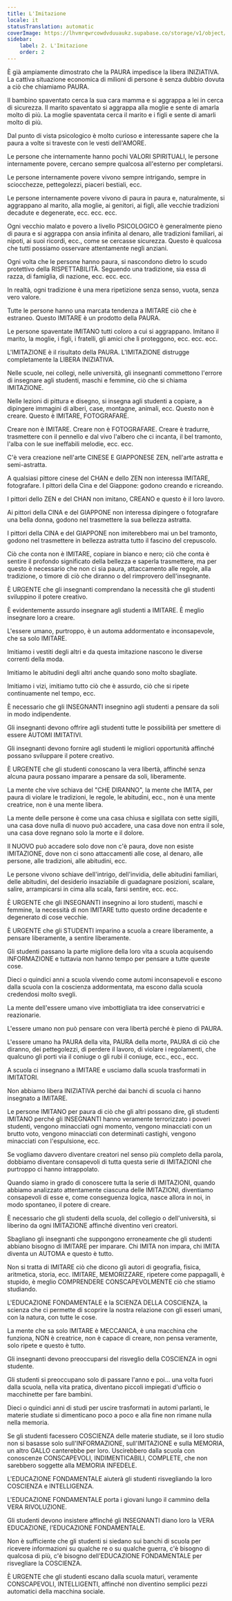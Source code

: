 ```yaml
---
title: L'Imitazione
locale: it
statusTranslation: automatic
coverImage: https://lhvmrqwrcowdvduuaukz.supabase.co/storage/v1/object/public/strapi-uploads/small_cover-educacion-fundamental.webp-2d51a7828a2b1309555be27f7e2a61a0.webp
sidebar:
    label: 2. L'Imitazione
    order: 2
---
```

È già ampiamente dimostrato che la PAURA impedisce la libera INIZIATIVA. La cattiva situazione economica di milioni di persone è senza dubbio dovuta a ciò che chiamiamo PAURA.

Il bambino spaventato cerca la sua cara mamma e si aggrappa a lei in cerca di sicurezza. Il marito spaventato si aggrappa alla moglie e sente di amarla molto di più. La moglie spaventata cerca il marito e i figli e sente di amarli molto di più.

Dal punto di vista psicologico è molto curioso e interessante sapere che la paura a volte si traveste con le vesti dell'AMORE.

Le persone che internamente hanno pochi VALORI SPIRITUALI, le persone internamente povere, cercano sempre qualcosa all'esterno per completarsi.

Le persone internamente povere vivono sempre intrigando, sempre in sciocchezze, pettegolezzi, piaceri bestiali, ecc.

Le persone internamente povere vivono di paura in paura e, naturalmente, si aggrappano al marito, alla moglie, ai genitori, ai figli, alle vecchie tradizioni decadute e degenerate, ecc. ecc. ecc.

Ogni vecchio malato e povero a livello PSICOLOGICO è generalmente pieno di paura e si aggrappa con ansia infinita al denaro, alle tradizioni familiari, ai nipoti, ai suoi ricordi, ecc., come se cercasse sicurezza. Questo è qualcosa che tutti possiamo osservare attentamente negli anziani.

Ogni volta che le persone hanno paura, si nascondono dietro lo scudo protettivo della RISPETTABILITÀ. Seguendo una tradizione, sia essa di razza, di famiglia, di nazione, ecc. ecc. ecc.

In realtà, ogni tradizione è una mera ripetizione senza senso, vuota, senza vero valore.

Tutte le persone hanno una marcata tendenza a IMITARE ciò che è estraneo. Questo IMITARE è un prodotto della PAURA.

Le persone spaventate IMITANO tutti coloro a cui si aggrappano. Imitano il marito, la moglie, i figli, i fratelli, gli amici che li proteggono, ecc. ecc. ecc.

L'IMITAZIONE è il risultato della PAURA. L'IMITAZIONE distrugge completamente la LIBERA INIZIATIVA.

Nelle scuole, nei collegi, nelle università, gli insegnanti commettono l'errore di insegnare agli studenti, maschi e femmine, ciò che si chiama IMITAZIONE.

Nelle lezioni di pittura e disegno, si insegna agli studenti a copiare, a dipingere immagini di alberi, case, montagne, animali, ecc. Questo non è creare. Questo è IMITARE, FOTOGRAFARE.

Creare non è IMITARE. Creare non è FOTOGRAFARE. Creare è tradurre, trasmettere con il pennello e dal vivo l'albero che ci incanta, il bel tramonto, l'alba con le sue ineffabili melodie, ecc. ecc.

C'è vera creazione nell'arte CINESE E GIAPPONESE ZEN, nell'arte astratta e semi-astratta.

A qualsiasi pittore cinese del CHAN e dello ZEN non interessa IMITARE, fotografare. I pittori della Cina e del Giappone: godono creando e ricreando.

I pittori dello ZEN e del CHAN non imitano, CREANO e questo è il loro lavoro.

Ai pittori della CINA e del GIAPPONE non interessa dipingere o fotografare una bella donna, godono nel trasmettere la sua bellezza astratta.

I pittori della CINA e del GIAPPONE non imiterebbero mai un bel tramonto, godono nel trasmettere in bellezza astratta tutto il fascino del crepuscolo.

Ciò che conta non è IMITARE, copiare in bianco e nero; ciò che conta è sentire il profondo significato della bellezza e saperla trasmettere, ma per questo è necessario che non ci sia paura, attaccamento alle regole, alla tradizione, o timore di ciò che diranno o del rimprovero dell'insegnante.

È URGENTE che gli insegnanti comprendano la necessità che gli studenti sviluppino il potere creativo.

È evidentemente assurdo insegnare agli studenti a IMITARE. È meglio insegnare loro a creare.

L'essere umano, purtroppo, è un automa addormentato e inconsapevole, che sa solo IMITARE.

Imitiamo i vestiti degli altri e da questa imitazione nascono le diverse correnti della moda.

Imitiamo le abitudini degli altri anche quando sono molto sbagliate.

Imitiamo i vizi, imitiamo tutto ciò che è assurdo, ciò che si ripete continuamente nel tempo, ecc.

È necessario che gli INSEGNANTI insegnino agli studenti a pensare da soli in modo indipendente.

Gli insegnanti devono offrire agli studenti tutte le possibilità per smettere di essere AUTOMI IMITATIVI.

Gli insegnanti devono fornire agli studenti le migliori opportunità affinché possano sviluppare il potere creativo.

È URGENTE che gli studenti conoscano la vera libertà, affinché senza alcuna paura possano imparare a pensare da soli, liberamente.

La mente che vive schiava del "CHE DIRANNO", la mente che IMITA, per paura di violare le tradizioni, le regole, le abitudini, ecc., non è una mente creatrice, non è una mente libera.

La mente delle persone è come una casa chiusa e sigillata con sette sigilli, una casa dove nulla di nuovo può accadere, una casa dove non entra il sole, una casa dove regnano solo la morte e il dolore.

Il NUOVO può accadere solo dove non c'è paura, dove non esiste IMITAZIONE, dove non ci sono attaccamenti alle cose, al denaro, alle persone, alle tradizioni, alle abitudini, ecc.

Le persone vivono schiave dell'intrigo, dell'invidia, delle abitudini familiari, delle abitudini, del desiderio insaziabile di guadagnare posizioni, scalare, salire, arrampicarsi in cima alla scala, farsi sentire, ecc. ecc.

È URGENTE che gli INSEGNANTI insegnino ai loro studenti, maschi e femmine, la necessità di non IMITARE tutto questo ordine decadente e degenerato di cose vecchie.

È URGENTE che gli STUDENTI imparino a scuola a creare liberamente, a pensare liberamente, a sentire liberamente.

Gli studenti passano la parte migliore della loro vita a scuola acquisendo INFORMAZIONE e tuttavia non hanno tempo per pensare a tutte queste cose.

Dieci o quindici anni a scuola vivendo come automi inconsapevoli e escono dalla scuola con la coscienza addormentata, ma escono dalla scuola credendosi molto svegli.

La mente dell'essere umano vive imbottigliata tra idee conservatrici e reazionarie.

L'essere umano non può pensare con vera libertà perché è pieno di PAURA.

L'essere umano ha PAURA della vita, PAURA della morte, PAURA di ciò che diranno, dei pettegolezzi, di perdere il lavoro, di violare i regolamenti, che qualcuno gli porti via il coniuge o gli rubi il coniuge, ecc., ecc., ecc.

A scuola ci insegnano a IMITARE e usciamo dalla scuola trasformati in IMITATORI.

Non abbiamo libera INIZIATIVA perché dai banchi di scuola ci hanno insegnato a IMITARE.

Le persone IMITANO per paura di ciò che gli altri possano dire, gli studenti IMITANO perché gli INSEGNANTI hanno veramente terrorizzato i poveri studenti, vengono minacciati ogni momento, vengono minacciati con un brutto voto, vengono minacciati con determinati castighi, vengono minacciati con l'espulsione, ecc.

Se vogliamo davvero diventare creatori nel senso più completo della parola, dobbiamo diventare consapevoli di tutta questa serie di IMITAZIONI che purtroppo ci hanno intrappolato.

Quando siamo in grado di conoscere tutta la serie di IMITAZIONI, quando abbiamo analizzato attentamente ciascuna delle IMITAZIONI, diventiamo consapevoli di esse e, come conseguenza logica, nasce allora in noi, in modo spontaneo, il potere di creare.

È necessario che gli studenti della scuola, del collegio o dell'università, si liberino da ogni IMITAZIONE affinché diventino veri creatori.

Sbagliano gli insegnanti che suppongono erroneamente che gli studenti abbiano bisogno di IMITARE per imparare. Chi IMITA non impara, chi IMITA diventa un AUTOMA e questo è tutto.

Non si tratta di IMITARE ciò che dicono gli autori di geografia, fisica, aritmetica, storia, ecc. IMITARE, MEMORIZZARE, ripetere come pappagalli, è stupido, è meglio COMPRENDERE CONSCAPEVOLMENTE ciò che stiamo studiando.

L'EDUCAZIONE FONDAMENTALE è la SCIENZA DELLA COSCIENZA, la scienza che ci permette di scoprire la nostra relazione con gli esseri umani, con la natura, con tutte le cose.

La mente che sa solo IMITARE è MECCANICA, è una macchina che funziona, NON è creatrice, non è capace di creare, non pensa veramente, solo ripete e questo è tutto.

Gli insegnanti devono preoccuparsi del risveglio della COSCIENZA in ogni studente.

Gli studenti si preoccupano solo di passare l'anno e poi... una volta fuori dalla scuola, nella vita pratica, diventano piccoli impiegati d'ufficio o macchinette per fare bambini.

Dieci o quindici anni di studi per uscire trasformati in automi parlanti, le materie studiate si dimenticano poco a poco e alla fine non rimane nulla nella memoria.

Se gli studenti facessero COSCIENZA delle materie studiate, se il loro studio non si basasse solo sull'INFORMAZIONE, sull'IMITAZIONE e sulla MEMORIA, un altro GALLO canterebbe per loro. Uscirebbero dalla scuola con conoscenze CONSCAPEVOLI, INDIMENTICABILI, COMPLETE, che non sarebbero soggette alla MEMORIA INFEDELE.

L'EDUCAZIONE FONDAMENTALE aiuterà gli studenti risvegliando la loro COSCIENZA e INTELLIGENZA.

L'EDUCAZIONE FONDAMENTALE porta i giovani lungo il cammino della VERA RIVOLUZIONE.

Gli studenti devono insistere affinché gli INSEGNANTI diano loro la VERA EDUCAZIONE, l'EDUCAZIONE FONDAMENTALE.

Non è sufficiente che gli studenti si siedano sui banchi di scuola per ricevere informazioni su qualche re o su qualche guerra, c'è bisogno di qualcosa di più, c'è bisogno dell'EDUCAZIONE FONDAMENTALE per risvegliare la COSCIENZA.

È URGENTE che gli studenti escano dalla scuola maturi, veramente CONSCAPEVOLI, INTELLIGENTI, affinché non diventino semplici pezzi automatici della macchina sociale.
